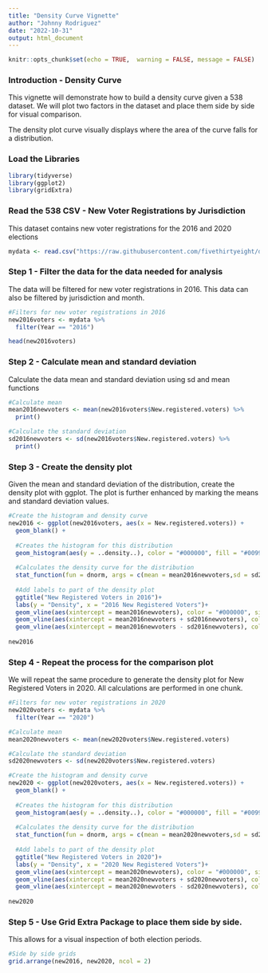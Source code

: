 ```yaml
---
title: "Density Curve Vignette"
author: "Johnny Rodriguez"
date: "2022-10-31"
output: html_document
---
```


```r
knitr::opts_chunk$set(echo = TRUE,  warning = FALSE, message = FALSE)
```

### Introduction - Density Curve 
This vignette will demonstrate how to build a density curve given a 538 dataset.  We will plot two factors in the dataset and place them side by side for visual comparison.

The density plot curve visually displays where the area of the curve falls for a distribution.

### Load the Libraries

```r
library(tidyverse)
library(ggplot2)
library(gridExtra)
```

### Read the 538 CSV - New Voter Registrations by Jurisdiction

This dataset contains new voter registrations for the 2016 and 2020 elections

```r

mydata <- read.csv("https://raw.githubusercontent.com/fivethirtyeight/data/master/voter-registration/new-voter-registrations.csv", na.strings=c("","NA"))

```

### Step 1 - Filter the data for the data needed for analysis
The data will be filtered for new voter registrations in 2016.  This data can also be filtered by jurisdiction and month.


```r

#Filters for new voter registrations in 2016
new2016voters <- mydata %>% 
  filter(Year == "2016")

head(new2016voters)

```

### Step 2 - Calculate mean and standard deviation
Calculate the data mean and standard deviation using sd and mean functions

```r

#Calculate mean
mean2016newvoters <- mean(new2016voters$New.registered.voters) %>% 
  print()

#Calculate the standard deviation
sd2016newvoters <- sd(new2016voters$New.registered.voters) %>% 
  print()

```

### Step 3 - Create the density plot
Given the mean and standard deviation of the distribution, create the density plot with ggplot.  The plot is further enhanced by marking the means and standard deviation values.

```r

#Create the histogram and density curve
new2016 <- ggplot(new2016voters, aes(x = New.registered.voters)) +
  geom_blank() +
  
  #Creates the histogram for this distribution
  geom_histogram(aes(y = ..density..), color = "#000000", fill = "#0099F8", binwidth = 10000) +
  
  #Calculates the density curve for the distribution
  stat_function(fun = dnorm, args = c(mean = mean2016newvoters,sd = sd2016newvoters), col = "tomato")+
  
  #Add labels to part of the density plot
  ggtitle("New Registered Voters in 2016")+
  labs(y = "Density", x = "2016 New Registered Voters")+
  geom_vline(aes(xintercept = mean2016newvoters), color = "#000000", size = 1) +
  geom_vline(aes(xintercept = mean2016newvoters + sd2016newvoters), color = "#000000", size = .75, linetype = "dashed") +
  geom_vline(aes(xintercept = mean2016newvoters - sd2016newvoters), color = "#000000", size = .75, linetype = "dashed")
  
new2016

```

### Step 4 - Repeat the process for the comparison plot
We will repeat the same procedure to generate the density plot for New Registered Voters in 2020.  All calculations are performed in one chunk.

```r

#Filters for new voter registrations in 2020
new2020voters <- mydata %>% 
  filter(Year == "2020") 

#Calculate mean
mean2020newvoters <- mean(new2020voters$New.registered.voters) 

#Calculate the standard deviation
sd2020newvoters <- sd(new2020voters$New.registered.voters) 

#Create the histogram and density curve
new2020 <- ggplot(new2020voters, aes(x = New.registered.voters)) +
  geom_blank() +
  
  #Creates the histogram for this distribution
  geom_histogram(aes(y = ..density..), color = "#000000", fill = "#0099F8", binwidth = 10000) +
  
  #Calculates the density curve for the distribution
  stat_function(fun = dnorm, args = c(mean = mean2020newvoters,sd = sd2020newvoters), col = "tomato")+
  
  #Add labels to part of the density plot
  ggtitle("New Registered Voters in 2020")+
  labs(y = "Density", x = "2020 New Registered Voters")+
  geom_vline(aes(xintercept = mean2020newvoters), color = "#000000", size = 1) +
  geom_vline(aes(xintercept = mean2020newvoters + sd2020newvoters), color = "#000000", size = .75, linetype = "dashed") +
  geom_vline(aes(xintercept = mean2020newvoters - sd2020newvoters), color = "#000000", size = .75, linetype = "dashed")
  
new2020

```

### Step 5 - Use Grid Extra Package to place them side by side.
This allows for a visual inspection of both election periods.

```r

#Side by side grids
grid.arrange(new2016, new2020, ncol = 2)


```



